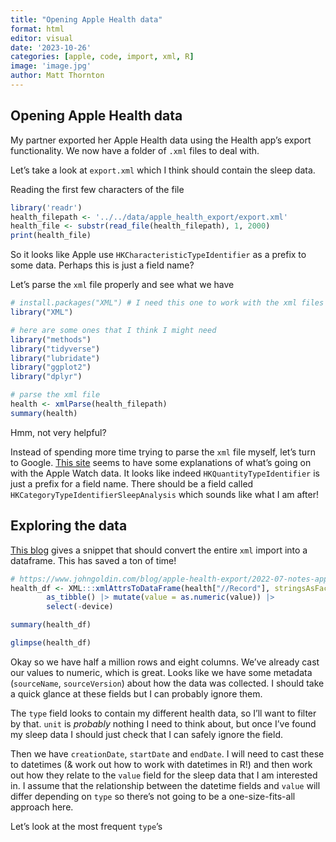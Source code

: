 ```yaml
---
title: "Opening Apple Health data"
format: html
editor: visual
date: '2023-10-26'
categories: [apple, code, import, xml, R]
image: 'image.jpg'
author: Matt Thornton
---
```


## 

## Opening Apple Health data

My partner exported her Apple Health data using the Health app's export functionality. We now have a folder of `.xml` files to deal with.

Let's take a look at `export.xml` which I think should contain the sleep data.

Reading the first few characters of the file

```r
library('readr')
health_filepath <- '../../data/apple_health_export/export.xml'
health_file <- substr(read_file(health_filepath), 1, 2000)
print(health_file)
```

So it looks like Apple use `HKCharacteristicTypeIdentifier` as a prefix to some data. Perhaps this is just a field name?

Let's parse the `xml` file properly and see what we have

```r
# install.packages("XML") # I need this one to work with the xml files
library("XML")

# here are some ones that I think I might need
library("methods")
library("tidyverse")
library("lubridate")
library("ggplot2")
library("dplyr")

# parse the xml file
health <- xmlParse(health_filepath)
summary(health)


```

Hmm, not very helpful?

Instead of spending more time trying to parse the `xml` file myself, let's turn to Google. [This site](https://www.r-bloggers.com/2020/02/apple-health-export-part-i/) seems to have some explanations of what's going on with the Apple Watch data. It looks like indeed `HKQuantityTypeIdentifier` is just a prefix for a field name. There should be a field called `HKCategoryTypeIdentifierSleepAnalysis` which sounds like what I am after!

## Exploring the data

[This blog](https://www.johngoldin.com/blog/apple-health-export/2022-07-notes-apple-health-export/index.html) gives a snippet that should convert the entire `xml` import into a dataframe. This has saved a ton of time!

```r
# https://www.johngoldin.com/blog/apple-health-export/2022-07-notes-apple-health-export/index.html
health_df <- XML:::xmlAttrsToDataFrame(health["//Record"], stringsAsFactors = FALSE) |>
        as_tibble() |> mutate(value = as.numeric(value)) |>
        select(-device)  

summary(health_df)
```

```r
glimpse(health_df)
```

Okay so we have half a million rows and eight columns. We've already cast our values to numeric, which is great. Looks like we have some metadata (`sourceName`, `sourceVersion`) about how the data was collected. I should take a quick glance at these fields but I can probably ignore them.

The `type` field looks to contain my different health data, so I'll want to filter by that. `unit` is *probably* nothing I need to think about, but once I've found my sleep data I should just check that I can safely ignore the field.

Then we have `creationDate`, `startDate` and `endDate`. I will need to cast these to datetimes (& work out how to work with datetimes in R!) and then work out how they relate to the `value` field for the sleep data that I am interested in. I assume that the relationship between the datetime fields and `value` will differ depending on `type` so there's not going to be a one-size-fits-all approach here.

Let's look at the most frequent `type`'s
